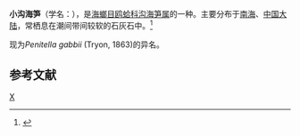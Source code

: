 {{Speciesbox
| taxon = Zirfaea minor
| binomial_authority = Tryon, 1863 
}}
'''小沟海笋'''（学名：''{{lang|la|Zirfaea minor}}''），是[[海螂目|海螂目]][[鸥蛤科|鸥蛤科]][[沟海笋属|沟海笋属]]的一种。主要分布于[[南海|南海]]、[[中国大陆|中国大陆]]，常栖息在潮间带间较软的石灰石中。<ref>{{cite web|url=http://shell.sinica.edu.tw/chinese/shellbase_detail.php?science_no=3906|title=国际贝库：小沟海笋|publisher=台湾贝类资料库|accessdate=2009-08-11|archive-date=2016-03-04|archive-url=https://web.archive.org/web/20160304205118/http://shell.sinica.edu.tw/chinese/shellbase_detail.php?science_no=3906|dead-url=no}}</ref>

现为''Penitella gabbii'' (Tryon, 1863)的异名。

== 参考文献 ==
{{reflist}}

{{taxonbar}}
[[Category:沟海笋属|X]]
